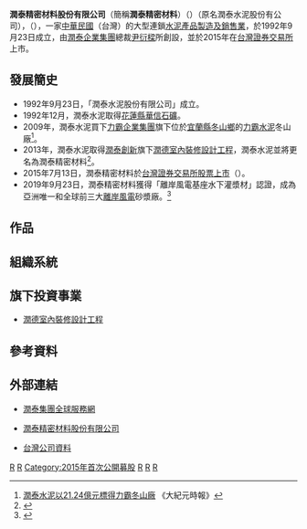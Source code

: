 {{Coord|25|02|49.6|N|121|32|32.8|E|region:ID_type:landmark|display=title}}

{{Infobox Company 
| company_name       = 潤泰精密材料股份有限公司 
| company_name_en    = Ruentex Materials Co.,Ltd.
| company_logo       = Ruentex Materials logo.svg
| company_type       = 股份有限公司
| company_slogan     = 
| market_information = {{twse|8463}}<br>（2015年7月13日上市<ref name="com-8463">{{Otc-gretai|8463}}</ref>）|
| abbreviated_name   = 
| foundation         = 1992年9月23日
| location           = {{ROC-TW}}<br>[[臺北市|臺北市]][[中山區_(臺北市)|中山區]][[八德路_(臺北市)|八德路2段]]308號10樓 <br>（[[潤泰中崙大樓|潤泰中崙大樓]]）
| local_code_name            = TW
| local_code            = 86871981
| zip_code           = 114
| telephone_no       = +886 2 8161-9888分機2260
| key_people         = [[董事長|董事長]]：莫惟瀚<br/>董事：王綺帆<br/>董事：賴士勳<br/>董事：丘惠生<br/>董事：尹崇堯<br/>董事：董世寧<br/>獨立董事：陳明進<br/>獨立董事：張國鎮<br/>獨立董事：張大鵬<br/>監察人：林金賜<br/>監察人：陳清泉<br/>監察人：李天傑
| industry           = 水泥產品製造及銷售
| products           = 預拌式泥作材料等建築材料之開發,製造與銷售 
| capital            = [[新臺幣|新台幣]]275,734,000元（2015年12月）
| revenue            = 
| operating_income   = 
| profit             = 
| market_value       = 
| num_employees      = 
| Net asset value    = 
| accounting_period  = 每年12月（月制會計年度）
| parent             = [[潤泰企業集團|潤泰集團]]
| major_shareholder  = [[潤弘精密工程事業股份有限公司|潤弘精密工程事業股份有限公司]]<br/>[[潤泰全球股份有限公司|潤泰全球股份有限公司]]<br/>盈家投資股份有限公司<br/>匯弘投資股份有限公司
| divisions          = 
| subsid             = [[潤德室內裝修設計工程|潤德室內裝修設計工程]]
| sister             =
| homepage           = [http://www.rtm.com.tw/ 潤泰精密材料股份有限公司]
| footnotes          = 
| width              =
}}
'''潤泰精密材料股份有限公司'''（簡稱'''潤泰精密材料'''）（{{lang|en|Ruentex Materials Co.,Ltd.}}）（原名潤泰水泥股份有公司），（{{twse|8463}}），一家[[中華民國|中華民國]]（台灣）的大型連鎖[[水泥產品製造及銷售業|水泥產品製造及銷售業]]，於1992年9月23日成立，由[[潤泰企業集團|潤泰企業集團]]總裁[[尹衍樑|尹衍樑]]所創設，並於2015年在[[台灣證券交易所|台灣證券交易所]]上市。

== 發展簡史 == 
*1992年9月23日，「潤泰水泥股份有限公司」成立。
*1992年12月，潤泰水泥取得[[花蓮縣|花蓮縣]][[華信石礦|華信石礦]]。
*2009年，潤泰水泥買下[[力霸企業集團|力霸企業集團]]旗下位於[[宜蘭縣|宜蘭縣]][[冬山鄉|冬山鄉]]的[[力霸水泥|力霸水泥]]冬山廠<ref>[http://www.epochtimes.com/b5/9/3/5/n2451910.htm 潤泰水泥以21.24億元標得力霸冬山廠] {{Wayback|url=http://www.epochtimes.com/b5/9/3/5/n2451910.htm |date=20190814185224 }} 《大紀元時報》</ref>。
*2013年，潤泰水泥取得[[潤泰創新|潤泰創新]]旗下[[潤德室內裝修設計工程|潤德室內裝修設計工程]]，潤泰水泥並將更名為潤泰精密材料<ref>{{cite news|author=林詩茵|title=潤弘旗下潤泰水泥將換股併購潤德設計|url=https://www.moneydj.com/KMDJ/News/NewsViewer.aspx?a=6a97adc3-8791-44db-be26-230facb8449d/|accessdate=2013-12-12|newspaper=《[[MoneyDJ理財網|MoneyDJ理財網]]》 |date=2017-05-27}}</ref>。
*2015年7月13日，潤泰精密材料於[[台灣證券交易所|台灣證券交易所]][[股票上市|股票上市]]（{{twse|8463}}）。
*2019年9月23日，潤泰精密材料獲得「離岸風電基座水下灌漿材」認證，成為亞洲唯一和全球前三大[[離岸風電|離岸風電]]砂漿廠。<ref>{{Cite web|title=潤泰材攻離岸風電 報捷|url=https://money.udn.com/money/story/5710/4064190|accessdate=2019-11-25|date=2019-09-23|author=陳美玲|work=經濟日報|language=zh-hant|archive-date=2020-12-05|archive-url=https://web.archive.org/web/20201205121329/https://money.udn.com/money/story/5710/4064190|dead-url=no}}</ref>

==作品==

== 組織系統 ==
== 旗下投資事業 ==
*[[潤德室內裝修設計工程|潤德室內裝修設計工程]]

==參考資料==
{{Reflist|30em}}

==外部連結==
*{{zh-tw}} [http://www.ruentex.com.tw/ 潤泰集團全球服務網] {{Wayback|url=http://www.ruentex.com.tw/ |date=20131215095454 }}
*{{zh-tw}} [http://www.rtm.com.tw/ 潤泰精密材料股份有限公司] {{Wayback|url=http://www.rtm.com.tw/ |date=20210122210848 }}
*{{zh-tw}} [http://company.g0v.ronny.tw/id/86871981 台灣公司資料] {{Wayback|url=http://company.g0v.ronny.tw/id/86871981 |date=20201205122538 }}

{{Portal bar|台灣|企業}}
[[Category:1992年成立的公司|R]]
[[Category:1992年台灣建立|R]]
[[Category:2015年首次公開募股|Category:2015年首次公開募股]]
[[Category:跨國公司|R]]
[[Category:潤泰企業集團|R]]
[[Category:總部位於臺北市中山區的工商業機構|R]]